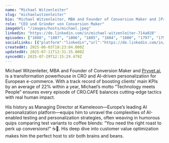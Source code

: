 ```yaml
---
name: "Michael Witzenleiter"
slug: "michaelwitzenleiter"
bio: "Michael Witzenleiter, MBA and Founder of Conversion Maker and [Pryvet.ai](http://Pryvet.ai), is a transformation powerhouse in CRO and AI-driven personalization for European e-commerce. With a track record of boosting clients’ main KPIs by an average of 22% within a year, Michael’s motto “Technology meets People” ensures every episode of CRO.CAFE balances cutting-edge tactics with real human impact.\n\nHis history as Managing Director at Kameleoon—Europe’s leading AI personalization platform—equips him to unravel the complexities of AI-enabled testing and personalization strategies, often weaving in humorous quips comparing test variants to coffee blends: “You need the right roast to perk up conversions!” ☕🤖. His deep dive into customer value optimization makes him the perfect host to stir both brains and beans."
role: "CEO und Gründer von Conversion Maker"
imageUrl: "/images/hosts/michael.jpeg"
linkedin: "https://de.linkedin.com/in/michael-witzenleiter-714a028"
episodes: ["1808", "1807", "1806", "1805", "1804", "1800", "1797", "1796", "1794", "1787", "1786", "1785", "1784", "1783", "1782", "1781", "1780", "1779", "1778", "1777", "1776", "1774", "1773", "1772", "1771"]
socialLinks: [{"platform":"linkedin","url":"https://de.linkedin.com/in/michael-witzenleiter-714a028"}]
createdAt: 2025-06-03T18:23:04.000Z
updatedAt: 2025-07-11T12:31:35.000Z
syncedAt: 2025-07-29T12:15:29.479Z
---
```


Michael Witzenleiter, MBA and Founder of Conversion Maker and [Pryvet.ai](http://Pryvet.ai), is a transformation powerhouse in CRO and AI-driven personalization for European e-commerce. With a track record of boosting clients’ main KPIs by an average of 22% within a year, Michael’s motto “Technology meets People” ensures every episode of CRO.CAFE balances cutting-edge tactics with real human impact.

His history as Managing Director at Kameleoon—Europe’s leading AI personalization platform—equips him to unravel the complexities of AI-enabled testing and personalization strategies, often weaving in humorous quips comparing test variants to coffee blends: “You need the right roast to perk up conversions!” ☕🤖. His deep dive into customer value optimization makes him the perfect host to stir both brains and beans.